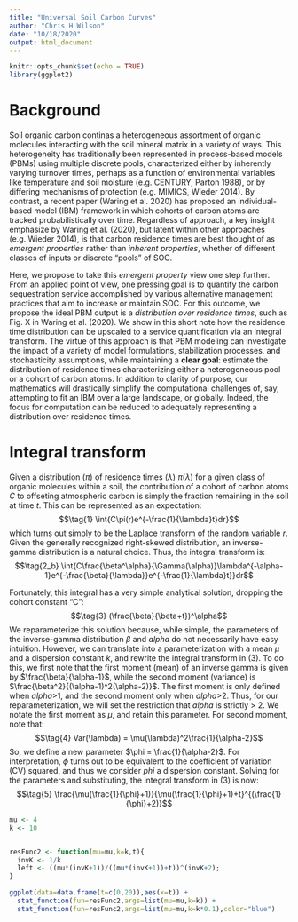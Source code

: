 ```yaml
---
title: "Universal Soil Carbon Curves"
author: "Chris H Wilson"
date: "10/18/2020"
output: html_document
---
```



```r
knitr::opts_chunk$set(echo = TRUE)
library(ggplot2)
```

# Background 

Soil organic carbon continas a heterogeneous assortment of organic molecules interacting with the soil mineral matrix in a variety of ways. This heterogeneity has traditionally been represented in process-based models (PBMs) using multiple discrete pools, characterized either by inherently varying turnover times, perhaps as a function of environmental variables like temperature and soil moisture (e.g. CENTURY, Parton 1988), or by differing mechanisms of protection (e.g. MIMICS, Wieder 2014). By contrast, a recent paper (Waring et al. 2020) has proposed an individual-based model (IBM) framework in which cohorts of carbon atoms are tracked probabilistically over time. Regardless of approach, a key insight emphasize by Waring et al. (2020), but latent within other approaches (e.g. Wieder 2014), is that carbon residence times are best thought of as *emergent properties* rather than *inherent properties*, whether of different classes of inputs or discrete "pools" of SOC. 

Here, we propose to take this *emergent property* view one step further. From an applied point of view, one pressing goal is to quantify the carbon sequestration service accomplished by various alternative management practices that aim to increase or maintain SOC. For this outcome, we propose the ideal PBM output is a *distribution over residence times*, such as Fig. X in Waring et al. (2020). We show in this short note how the residence time distribution can be upscaled to a service quantification via an integral transform. The virtue of this approach is that PBM modeling can investigate the impact of a variety of model formulations, stabilization processes, and stochasticity assumptions, while maintaining a **clear goal**: estimate the distribution of residence times characterizing either a heterogeneous pool or a cohort of carbon atoms. In addition to clarity of purpose, our mathematics will drastically simplify the computational challenges of, say, attempting to fit an IBM over a large landscape, or globally. Indeed, the focus for computation can be reduced to adequately representing a distribution over residence times. 

# Integral transform

Given a distribution ($\pi$) of residence times ($\lambda$) $\pi(\lambda)$ for a given class of organic molecules within a soil, the contribution of a cohort of carbon atoms $C$ to offseting atmospheric carbon is simply the fraction remaining in the soil at time $t$. This can be represented as an expectation: $$\tag{1} \int{C\pi(r)e^{-\frac{1}{\lambda}t}dr}$$ which turns out simply to be the Laplace transform of the random variable $r$. Given the generally recognized right-skewed distribution, an inverse-gamma distribution is a natural choice. Thus, the integral transform is:
<!-- $$\tag{2} \int{C\frac{\beta^\alpha}{\Gamma(\alpha)}r^{\alpha-1}e^{-\beta r}e^{-rt}}dr$$ --> 
$$\tag{2_b} \int{C\frac{\beta^\alpha}{\Gamma(\alpha)}\lambda^{-\alpha-1}e^{-\frac{\beta}{\lambda}}e^{-\frac{1}{\lambda}t}}dr$$

Fortunately, this integral has a very simple analytical solution, dropping the cohort constant "C":
$$\tag{3} (\frac{\beta}{\beta+t})^\alpha$$
We reparameterize this solution because, while simple, the parameters of the inverse-gamma distribution $\beta$ and $alpha$ do not necessarily have easy intuition. However, we can translate into a parameterization with a mean $\mu$ and a dispersion constant $k$, and rewrite the integral transform in (3). To do this, we first note that the first moment (mean) of an inverse gamma is given by $\frac{\beta}{\alpha-1}$, while the second moment (variance) is $\frac{\beta^2}{(\alpha-1)^2(\alpha-2)}$. The first moment is only defined when $alpha$>1, and the second moment only when $alpha$>2. Thus, for our reparameterization, we will set the restriction that $alpha$ is strictly > 2. We notate the first moment as $\mu$, and retain this parameter. For second moment, note that: 
$$\tag{4} Var(\lambda) = \mu(\lambda)^2\frac{1}{\alpha-2}$$
So, we define a new parameter $\phi = \frac{1}{\alpha-2}$. For interpretation, $\phi$ turns out to be equivalent to the coefficient of variation (CV) squared, and thus we consider $phi$ a dispersion constant. Solving for the parameters and substituting, the integral transform in (3) is now: 
$$\tag{5} \frac{\mu(\frac{1}{\phi}+1)}{\mu(\frac{1}{\phi}+1)+t}^{(\frac{1}{\phi}+2)}$$








```r

mu <- 4
k <- 10


resFunc2 <- function(mu=mu,k=k,t){
  invK <- 1/k
  left <- ((mu*(invK+1))/((mu*(invK+1))+t))^(invK+2); 
}

ggplot(data=data.frame(t=c(0,20)),aes(x=t)) + 
  stat_function(fun=resFunc2,args=list(mu=mu,k=k)) + 
  stat_function(fun=resFunc2,args=list(mu=mu,k=k*0.1),color="blue")





```

